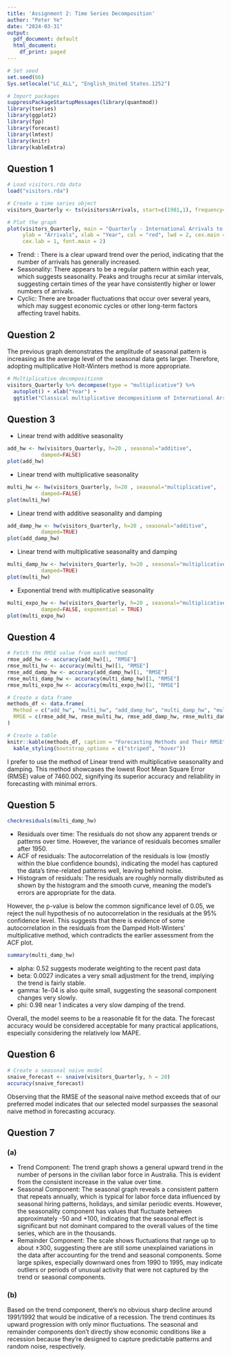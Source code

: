 ```yaml
---
title: 'Assignment 2: Time Series Decomposition'
author: "Peter Ye"
date: "2024-03-31"
output:
  pdf_document: default
  html_document:
    df_print: paged
---
```


```r
# Set seed
set.seed(66)
Sys.setlocale("LC_ALL", "English_United States.1252")

# Import packages
suppressPackageStartupMessages(library(quantmod))
library(tseries)
library(ggplot2)
library(fpp)
library(forecast)
library(lmtest)
library(knitr)
library(kableExtra)
```

## Question 1

```r
# Load visitors.rda data
load("visitors.rda")

# Create a time series object
visitors_Quarterly <- ts(visitors$Arrivals, start=c(1981,1), frequency=4)
```

```r
# Plot the graph
plot(visitors_Quarterly, main = "Quarterly - International Arrivals to Australia from the US",
     ylab = "Arrivals", xlab = "Year", col = "red", lwd = 2, cex.main = 1.2, cex.axis = 0.9, 
     cex.lab = 1, font.main = 2) 
```

-   Trend: : There is a clear upward trend over the period, indicating that the number of arrivals has generally increased.
-   Seasonality: There appears to be a regular pattern within each year, which suggests seasonality. Peaks and troughs recur at similar intervals, suggesting certain times of the year have consistently higher or lower numbers of arrivals.
-   Cyclic: There are broader fluctuations that occur over several years, which may suggest economic cycles or other long-term factors affecting travel habits.

## Question 2

The previous graph demonstrates the amplitude of seasonal pattern is increasing as the average level of the seasonal data gets larger. Therefore, adopting multiplicative Holt-Winters method is more appropriate.

```r
# Multiplicative decompositionm
visitors_Quarterly %>% decompose(type = "multiplicative") %>%
  autoplot() + xlab("Year") +
  ggtitle("Classical multiplicative decompositionm of International Arrivals to Australia from the US")
```

\newpage

## Question 3

-   Linear trend with additive seasonality

```r
add_hw <- hw(visitors_Quarterly, h=20 , seasonal="additive",
           damped=FALSE)
plot(add_hw)
```

-   Linear trend with multiplicative seasonality

```r
multi_hw <- hw(visitors_Quarterly, h=20 , seasonal="multiplicative",
           damped=FALSE)
plot(multi_hw)
```

-   Linear trend with additive seasonality and damping

```r
add_damp_hw <- hw(visitors_Quarterly, h=20 , seasonal="additive",
           damped=TRUE)
plot(add_damp_hw)
```

-   Linear trend with multiplicative seasonality and damping

```r
multi_damp_hw <- hw(visitors_Quarterly, h=20 , seasonal="multiplicative",
           damped=TRUE)
plot(multi_hw)
```

\newpage

-   Exponential trend with multiplicative seasonality

```r
multi_expo_hw <- hw(visitors_Quarterly, h=20 , seasonal="multiplicative",
           damped=FALSE, exponential = TRUE)
plot(multi_expo_hw)
```

## Question 4

```r
# Fetch the RMSE value from each method
rmse_add_hw <- accuracy(add_hw)[1, "RMSE"]
rmse_multi_hw <- accuracy(multi_hw)[1, "RMSE"]
rmse_add_damp_hw <- accuracy(add_damp_hw)[1, "RMSE"]
rmse_multi_damp_hw <- accuracy(multi_damp_hw)[1, "RMSE"]
rmse_multi_expo_hw <- accuracy(multi_expo_hw)[1, "RMSE"]

# Create a data frame
methods_df <- data.frame(
  Method = c("add_hw", "multi_hw", "add_damp_hw", "multi_damp_hw", "multi_expo_hw"),
  RMSE = c(rmse_add_hw, rmse_multi_hw, rmse_add_damp_hw, rmse_multi_damp_hw, rmse_multi_expo_hw)
)

# Create a table
knitr::kable(methods_df, caption = "Forecasting Methods and Their RMSE") %>%
  kable_styling(bootstrap_options = c("striped", "hover"))
```

I prefer to use the method of Linear trend with multiplicative seasonality and damping. This method showcases the lowest Root Mean Square Error (RMSE) value of 7460.002, signifying its superior accuracy and reliability in forecasting with minimal errors.   
 
## Question 5

```r
checkresiduals(multi_damp_hw)
```

-   Residuals over time: The residuals do not show any apparent trends or patterns over time. However, the variance of residuals becomes smaller after 1950.
-   ACF of residuals: The autocorrelation of the residuals is low (mostly within the blue confidence bounds), indicating the model has captured the data's time-related patterns well, leaving behind noise.
-   Histogram of residuals: The residuals are roughly normally distributed as shown by the histogram and the smooth curve, meaning the model's errors are appropriate for the data.

However, the p-value is below the common significance level of 0.05, we reject the null hypothesis of no autocorrelation in the residuals at the 95% confidence level. This suggests that there is evidence of some autocorrelation in the residuals from the Damped Holt-Winters' multiplicative method, which contradicts the earlier assessment from the ACF plot.

```r
summary(multi_damp_hw)
```

-   alpha: 0.52 suggests moderate weighting to the recent past data
-   beta:  0.0027 indicates a very small adjustment for the trend, implying the trend is fairly stable.
-   gamma: 1e-04 is also quite small, suggesting the seasonal component changes very slowly.
-   phi:  0.98 near 1 indicates a very slow damping of the trend.

Overall, the model seems to be a reasonable fit for the data. The forecast accuracy would be considered acceptable for many practical applications, especially considering the relatively low MAPE.

## Question 6
```r
# Create a seasonal naive model
snaive_forecast <- snaive(visitors_Quarterly, h = 20)
accuracy(snaive_forecast)
```

Observing that the RMSE of the seasonal naive method exceeds that of our preferred model indicates that our selected model surpasses the seasonal naive method in forecasting accuracy.

## Question 7

### (a)

-   Trend Component: The trend graph shows a general upward trend in the number of persons in the civilian labor force in Australia. This is evident from the consistent increase in the value over time. 
-   Seasonal Component:  The seasonal graph reveals a consistent pattern that repeats annually, which is typical for labor force data influenced by seasonal hiring patterns, holidays, and similar periodic events. However, the seasonality component has values that fluctuate between approximately -50 and +100, indicating that the seasonal effect is significant but not dominant compared to the overall values of the time series, which are in the thousands.
-   Remainder Component: The scale shows fluctuations that range up to about ±300, suggesting there are still some unexplained variations in the data after accounting for the trend and seasonal components. Some large spikes, especially downward ones from 1990 to 1995, may indicate outliers or periods of unusual activity that were not captured by the trend or seasonal components.

### (b)

Based on the trend component, there's no obvious sharp decline around 1991/1992 that would be indicative of a recession. The trend continues its upward progression with only minor fluctuations. The seasonal and remainder components don't directly show economic conditions like a recession because they're designed to capture predictable patterns and random noise, respectively.


